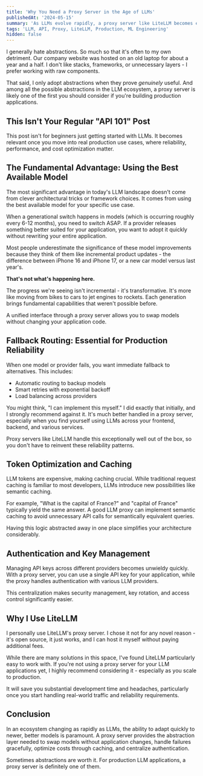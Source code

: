 ```yaml
---
title: 'Why You Need a Proxy Server in the Age of LLMs'
publishedAt: '2024-05-15'
summary: 'As LLMs evolve rapidly, a proxy server like LiteLLM becomes essential for production applications to manage model switching, fallbacks, and authentication.'
tags: 'LLM, API, Proxy, LiteLLM, Production, ML Engineering'
hidden: false
---
```


I generally hate abstractions. So much so that it's often to my own detriment. Our company website was hosted on an old laptop for about a year and a half. I don't like stacks, frameworks, or unnecessary layers - I prefer working with raw components.

That said, I only adopt abstractions when they prove _genuinely_ useful. And among all the possible abstractions in the LLM ecosystem, a proxy server is likely one of the first you should consider if you're building production applications.

## This Isn't Your Regular "API 101" Post

This post isn't for beginners just getting started with LLMs. It becomes relevant once you move into real production use cases, where reliability, performance, and cost optimization matter.

## The Fundamental Advantage: Using the Best Available Model

The most significant advantage in today's LLM landscape doesn't come from clever architectural tricks or framework choices. It comes from using the best available model for your specific use case.

When a generational switch happens in models (which is occurring roughly every 6-12 months), you need to switch ASAP. If a provider releases something better suited for your application, you want to adopt it quickly without rewriting your entire application.

Most people underestimate the significance of these model improvements because they think of them like incremental product updates - the difference between iPhone 16 and iPhone 17, or a new car model versus last year's.

**That's not what's happening here.**

The progress we're seeing isn't incremental - it's transformative. It's more like moving from bikes to cars to jet engines to rockets. Each generation brings fundamental capabilities that weren't possible before.

A unified interface through a proxy server allows you to swap models without changing your application code.

## Fallback Routing: Essential for Production Reliability

When one model or provider fails, you want immediate fallback to alternatives. This includes:

- Automatic routing to backup models
- Smart retries with exponential backoff
- Load balancing across providers

You might think, "I can implement this myself." I did exactly that initially, and I strongly recommend against it. It's much better handled in a proxy server, especially when you find yourself using LLMs across your frontend, backend, and various services.

Proxy servers like LiteLLM handle this exceptionally well out of the box, so you don't have to reinvent these reliability patterns.

## Token Optimization and Caching

LLM tokens are expensive, making caching crucial. While traditional request caching is familiar to most developers, LLMs introduce new possibilities like semantic caching.

For example, "What is the capital of France?" and "capital of France" typically yield the same answer. A good LLM proxy can implement semantic caching to avoid unnecessary API calls for semantically equivalent queries.

Having this logic abstracted away in one place simplifies your architecture considerably.

## Authentication and Key Management

Managing API keys across different providers becomes unwieldy quickly. With a proxy server, you can use a single API key for your application, while the proxy handles authentication with various LLM providers.

This centralization makes security management, key rotation, and access control significantly easier.

## Why I Use LiteLLM

I personally use LiteLLM's proxy server. I chose it not for any novel reason - it's open source, it just works, and I can host it myself without paying additional fees.

While there are many solutions in this space, I've found LiteLLM particularly easy to work with. If you're not using a proxy server for your LLM applications yet, I highly recommend considering it - especially as you scale to production.

It will save you substantial development time and headaches, particularly once you start handling real-world traffic and reliability requirements.

## Conclusion

In an ecosystem changing as rapidly as LLMs, the ability to adapt quickly to newer, better models is paramount. A proxy server provides the abstraction layer needed to swap models without application changes, handle failures gracefully, optimize costs through caching, and centralize authentication.

Sometimes abstractions are worth it. For production LLM applications, a proxy server is definitely one of them.
